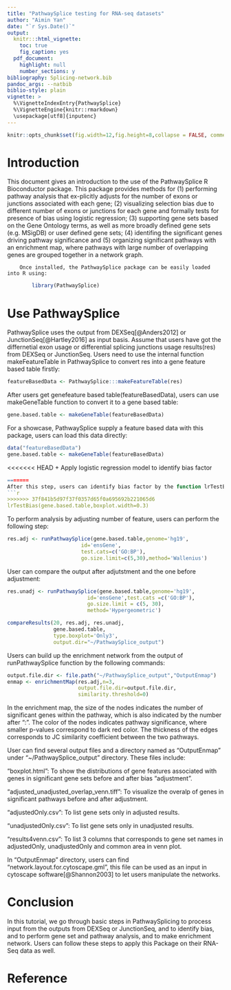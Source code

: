 ```yaml
---
title: "PathwaySplice testing for RNA-seq datasets"
author: "Aimin Yan"
date: "`r Sys.Date()`"
output:
  knitr:::html_vignette:
    toc: true
    fig_caption: yes
  pdf_document:
    highlight: null
    number_sections: y
bibliography: Splicing-network.bib
pandoc_args: --natbib
biblio-style: plain    
vignette: >
  %\VignetteIndexEntry{PathwaySplice}
  %\VignetteEngine{knitr::rmarkdown}
  \usepackage[utf8]{inputenc}
---
```


```r
knitr::opts_chunk$set(fig.width=12,fig.height=8,collapse = FALSE, comment = "#>")
```

# Introduction

This document gives an introduction to the use of the PathwaySplice R Bioconductor package. This package provides methods for (1) performing pathway analysis that ex-plicitly adjusts for the number of exons or junctions associated with each gene; (2) visualizing selection bias due to different number of exons or junctions for each gene and formally tests for presence of bias using logistic regression; (3) supporting gene sets based on the Gene Ontology terms, as well as more broadly defined gene sets (e.g. MSigDB) or user defined gene sets; (4) identifing the significant genes driving pathway significance and (5) organizing significant pathways with an enrichment map, where pathways with large number of overlapping genes are grouped together in a network graph.

        Once installed, the PathwaySplice package can be easily loaded into R using:
```r
        library(PathwaySplice)
```

# Use PathwaySplice
PathwaySplice uses the output from DEXSeq[@Anders2012] or JunctionSeq[@Hartley2016] as input basis. Assume that users have got the differnetial exon usage or differential splicing junctions usage results(res) from DEXSeq or JunctionSeq. Users need to use the internal function makeFeatureTable in PathwaySplice to convert res into a gene feature based table firstly:

```r
featureBasedData <- PathwaySplice:::makeFeatureTable(res)
```
After users get genefeature based table(featureBasedData), users can use makeGeneTable function to convert it to a gene based table:

```r
gene.based.table <- makeGeneTable(featureBasedData)
```

For a showcase, PathwaySplice supply a feature based data with this package, users can load this data directly:
```r
data("featureBasedData")
gene.based.table <- makeGeneTable(featureBasedData)
```

<<<<<<< HEAD
+ Apply logistic regression model to identify bias factor
```r
=======
After this step, users can identify bias factor by the function lrTestBias
```r
>>>>>>> 37f841b5d97f37f0357d65f0a695692b221065d6
lrTestBias(gene.based.table,boxplot.width=0.3)
```

To perform analysis by adjusting number of feature, users can perform the following step:

```r
res.adj <- runPathwaySplice(gene.based.table,genome='hg19',
                        id='ensGene',
                        test.cats=c('GO:BP'),
                        go.size.limit=c(5,30),method='Wallenius')
```

User can compare the output after adjutstment and the one before adjustment:

```r

res.unadj <- runPathwaySplice(gene.based.table,genome='hg19',
                          id='ensGene',test.cats =c('GO:BP'),
                          go.size.limit = c(5, 30),
                          method='Hypergeometric')

compareResults(20, res.adj, res.unadj, 
               gene.based.table, 
               type.boxplot='Only3',
               output.dir="~/PathwaySplice_output")

```

Users can build up the enrichment network from the output of runPathwaySplice function by the following commands:

```r
output.file.dir <- file.path("~/PathwaySplice_output","OutputEnmap")
enmap <- enrichmentMap(res.adj,n=3,
                       output.file.dir=output.file.dir,
                       similarity.threshold=0)
```

In the enrichment map, the size of the nodes indicates the number of significant genes within the pathway, which is also indicated by the number after “:”. The color of the nodes indicates pathway significance, where smaller p-values correspond to dark red color. The thickness of the edges corresponds to JC similarity coefficient between the two pathways.

User can find several output files and a directory named as "OutputEnmap" under "~/PathwaySplice_output" directory. These files include:

"boxplot.html": To show the distributions of gene features associated with genes in significant gene sets before and after bias "adjustment".

"adjusted_unadjusted_overlap_venn.tiff": To visualize the overalp of genes in significant pathways before and after adjustment.

"adjustedOnly.csv": To list gene sets only in adjusted results. 

"unadjustedOnly.csv": To list gene sets only in unadjusted results. 

"results4venn.csv": To list 3 columns that corresponds to gene set names in adjustedOnly, unadjustedOnly and common area in venn plot.    

In "OutputEnmap" directory, users can find "network.layout.for.cytoscape.gml", this file can be used as an input in cytoscape software[@Shannon2003] to let users manipulate the networks. 

# Conclusion

In this tutorial, we go through basic steps in PathwaySplicing to process input from the outputs from DEXSeq or JunctionSeq, and to identify bias, and to perform gene set and pathway analysis, and to make enrichment network. Users can follow these steps to apply this Package on their RNA-Seq data as well. 

# Reference
<!-- Usage: rmarkdown::render("vignettes/tutorial.Rmd", output_format="all") --> 